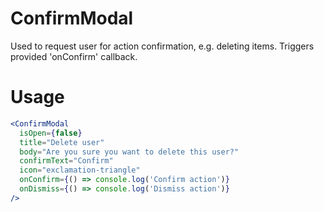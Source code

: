 
<Meta title="MDX|ConfirmModal" component={ConfirmModal} />

# ConfirmModal

Used to request user for action confirmation, e.g. deleting items. Triggers provided 'onConfirm' callback.

# Usage

```jsx
<ConfirmModal
  isOpen={false}
  title="Delete user"
  body="Are you sure you want to delete this user?"
  confirmText="Confirm"
  icon="exclamation-triangle"
  onConfirm={() => console.log('Confirm action')}
  onDismiss={() => console.log('Dismiss action')}
/>
```

<Props of={ConfirmModal} />
